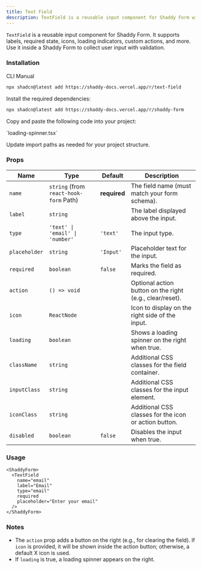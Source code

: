 ```yaml
---
title: Text Field
description: TextField is a reusable input component for Shaddy Form with support for icons, actions, and loading state.
---
```


`TextField` is a reusable input component for Shaddy Form. It supports labels, required state, icons, loading indicators, custom actions, and more. Use it inside a Shaddy Form to collect user input with validation.

<ComponentPreview name="text-field-example" />

### Installation

<CodeTabs>

<TabsList>
  <TabsTrigger value="cli">CLI</TabsTrigger>
  <TabsTrigger value="manual">Manual</TabsTrigger>
</TabsList>

<TabsContent value="cli">

```bash
npx shadcn@latest add https://shaddy-docs.vercel.app/r/text-field
```

</TabsContent>

<TabsContent value="manual">

<Steps>
<Step>Install the required dependencies:</Step>

```bash
npx shadcn@latest add https://shaddy-docs.vercel.app/r/shaddy-form
```

<Step>Copy and paste the following code into your project:</Step>

<ComponentSource name="text-field" />
`loading-spinner.tsx`
<ComponentSource name="loading-spinner" />

<Step>Update import paths as needed for your project structure.</Step>
</Steps>

</TabsContent>

</CodeTabs>

### Props

| Name          | Type                                   | Default      | Description                                              |
| ------------- | -------------------------------------- | ------------ | -------------------------------------------------------- |
| `name`        | `string` (from `react-hook-form` Path) | **required** | The field name (must match your form schema).            |
| `label`       | `string`                               |              | The label displayed above the input.                     |
| `type`        | `'text' \| 'email' \| 'number'`        | `'text'`     | The input type.                                          |
| `placeholder` | `string`                               | `'Input'`    | Placeholder text for the input.                          |
| `required`    | `boolean`                              | `false`      | Marks the field as required.                             |
| `action`      | `() => void`                           |              | Optional action button on the right (e.g., clear/reset). |
| `icon`        | `ReactNode`                            |              | Icon to display on the right side of the input.          |
| `loading`     | `boolean`                              |              | Shows a loading spinner on the right when true.          |
| `className`   | `string`                               |              | Additional CSS classes for the field container.          |
| `inputClass`  | `string`                               |              | Additional CSS classes for the input element.            |
| `iconClass`   | `string`                               |              | Additional CSS classes for the icon or action button.    |
| `disabled`    | `boolean`                              | `false`      | Disables the input when true.                            |

### Usage

```tsx
<ShaddyForm>
  <TextField
    name="email"
    label="Email"
    type="email"
    required
    placeholder="Enter your email"
  />
</ShaddyForm>
```

### Notes

- The `action` prop adds a button on the right (e.g., for clearing the field). If `icon` is provided, it will be shown inside the action button; otherwise, a default X icon is used.
- If `loading` is true, a loading spinner appears on the right.
